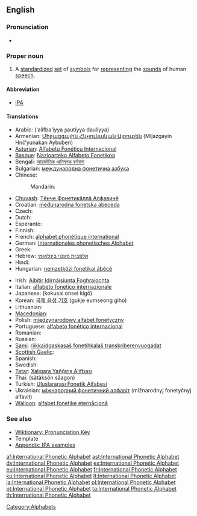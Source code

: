 {{wikipedia}}
==English==

===Pronunciation===
* {{IPA|/ˌɪn.tɚˈnæ.ʃən.əl fənˈɛt.ɪk ˈæl.fəˌbɛt/}}

===Proper noun===
{{en-proper noun|sg=[[international|International]] [[phonetic|Phonetic]] [[alphabet|Alphabet]]}}

# A [[standardize]]d [[set]] of [[symbol]]s for [[represent]]ing the [[sound]]s of human [[speech]].

====Abbreviation====
* [[IPA]]

====Translations====
{{trans-top|standardized symbols for speech}}
* Arabic: {{Arab|[[ألفبائية صوتية دولية]]}} (‘alifba’íyya ʂautíyya daulíyya) {{f}}
* Armenian: [[Միջազգային Հնչյունական Այբուբեն]] (Miǰazgayin Hnč‘yunakan Aybuben)
* [[Asturian]]: [[Alfabetu Fonéticu Internacional]] {{m}}
* [[Basque]]: [[Nazioarteko Alfabeto Fonetikoa]]
* Bengali: [[আন্তর্জাতিক ধ্বনিমূলক বর্ণমালা]]
* Bulgarian: [[международна фонетична азбука]] {{f}}
* Chinese:
*: Mandarin: {{zh-tsp|國際音標|国际音标|guójì yīnbiāo yīn}}
* [[Chuvash]]: [[Тĕнче Фонетикăллă Алфавичĕ]]
* Croatian: [[međunarodna fonetska abeceda]] {{f}}
* Czech: {{t+|cs|mezinárodní fonetická abeceda|f}}
* Dutch: {{t|nl|Internationaal Fonetisch Alfabet}}
* Esperanto: {{t-|eo|Internacia Fonetika Alfabeto|xs=Esperanto}}
* Finnish: {{t+|fi|kansainvälinen}} {{t+|fi|foneettinen}} {{t+|fi|aakkosto}}
* French: [[alphabet phonétique international]] {{m}}
* German: [[Internationales phonetisches Alphabet]] {{n}}
* Greek: {{t+|el|Διεθνές Φωνητικό Αλφάβητο|n}}
* Hebrew: [[אלפבית פונטי בינלאומי]] {{f}}
* Hindi: {{t-|hi|अन्तर्राष्ट्रीय ध्वन्यात्मक लिपि|xs=Hindi}}
* Hungarian: [[nemzetközi fonetikai ábécé]]
{{trans-mid}}
* Irish: [[Aibítir Idirnáisiúnta Foghraíochta]] {{f}}
* Italian: [[alfabeto fonetico internazionale]]
* Japanese: {{Jpan|[[国際音声記号]]}} (kokusai onsei kigō)
* Korean: [[국제 음성 기호]] (gukje eumseong giho)
* Lithuanian: {{t+|lt|tarptautinė fonetinė abėcėlė|f|xs=Lithuanian}}
* [[Macedonian]]: {{t-|mk|меѓународна фонетска азбука|f|tr=meǵunárodna fónetska ázbuka}}
* Polish: [[międzynarodowy alfabet fonetyczny]] {{m}}
* Portuguese: [[alfabeto fonético internacional]] {{m}}
* Romanian: {{t-|ro|alfabetul fonetic internaţional|n}}
* Russian: {{t-|ru|международный фонетический алфавит|m|tr=meždunaródnyj fonetíčeskij alfavít}}
* [[Sami]]: [[riikkaidgaskasaš fonetihkalaš transkriberenvuogádat]]
* [[Scottish Gaelic]]: {{t|gd|Aibidil Fhogharach Eadar-Nàiseanta|f}}
* Spanish: {{t+|es|Alfabeto Fonético Internacional|m}}
* Swedish: {{t|sv|internationella fonetiska alfabetet}}
* [[Tatar]]: [[Xalıqara Yañğırış Älifbası]]
* Thai: {{Thai|[[สัทอักษรสากล]]}} (sàtàksŏn săagon)
* Turkish: [[Uluslararası Fonetik Alfabesi]]
* Ukrainian: [[міжнародний фонетичний алфавіт]] (mižnarodnyj fonetyčnyj alfavit) {{m}}
* [[Walloon]]: [[alfabet fonetike eternåcionå]]
{{trans-bottom}}

===See also===
* [[Wiktionary:Pronunciation|Wiktionary: Pronunciation Key]]
* Template {{temp|IPA}} 
* [[Wiktionary:IPA pronunciation key|Appendix: IPA examples]]

[[Category:Alphabets]]

[[af:International Phonetic Alphabet]]
[[ast:International Phonetic Alphabet]]
[[dv:International Phonetic Alphabet]]
[[es:International Phonetic Alphabet]]
[[eu:International Phonetic Alphabet]]
[[fr:International Phonetic Alphabet]]
[[ku:International Phonetic Alphabet]]
[[lt:International Phonetic Alphabet]]
[[ja:International Phonetic Alphabet]]
[[pl:International Phonetic Alphabet]]
[[pt:International Phonetic Alphabet]]
[[ta:International Phonetic Alphabet]]
[[th:International Phonetic Alphabet]]